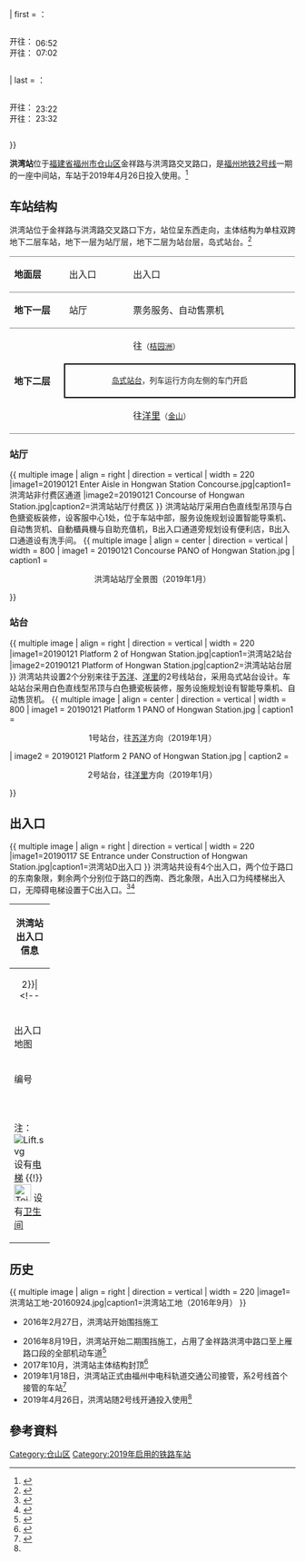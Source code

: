 {{NoteTA|G1=Railway}}
{{Infobox station
| style               = 
| livery              = {{福州地铁颜色|2|s}}
| name                = 洪湾站
| eng_name            = Hongwan Station
| symbol_top          = 
| symbol_right        = 
| image               = 201904 Hongwan Station.jpg
| caption             = 洪湾站站台层（2019年4月）
| alt                 = 洪湾站站台层与大字壁的照片
| address             = [[福建省|福建省]][[福州市|福州市]][[仓山区|仓山区]]金祥路洪湾路口
| coordinates         = {{coord|26.0503293|N|119.2452534|E|display=inline, title|type:railwaystation}}
| operator            = <!--{{rint|fuzhou|metro}}--> [[福州地铁|福州地铁]]
| line                = {{福州地铁线路名|2|full}}
| exits               = 4
| platform            = 1个[[岛式站台|岛式站台]]
| connections         = <!-- 公交站：-->
| structure           = 地下站
| Interchange         = 
| colour              = 白色
| code                = 
| opening             = 
| opened              = {{Start date|2019|04|26|df=y}}
| closed              =  <!-- {{End date|YYYY|MM|DD|df=y}} -->
| services            = {{Adjacent stations|system=Fuzhou Metro|line1=2|left1=桔园洲|right1=金山}}
| route_map           = 
{{ BS-map | inline = yes | legend = no | map =
utSTRf!~MFADEg\utSTRg!~MFADEg~~{{RoutemapRoute|l=u|[[桔园洲站|桔园洲站]]}}
utSTR+BSl!~num2l\utSTR+BSr
utSTR+BSl\utSTR+BSr!~num1r
utSTRf!~MFADEf\utSTRg!~MFADEf~~{{RoutemapRoute|l=d|[[金山站_(福州)|金山站]]}}}}
| first = {{福州地铁线路名|2|short}}：<br /><div style="display:inline-block; text-align: left;">开往{{站|洋里}}：<br />开往{{站|苏洋}}：</div><div style="display:inline-block; text-align: right;">06:52<br />07:02</div>
| last = {{福州地铁线路名|2|short}}：<br /><div style="display:inline-block; text-align: left;">开往{{站|洋里}}：<br />开往{{站|苏洋}}：</div><div style="display:inline-block; text-align: right;">23:22<br />23:32</div>
}}

'''洪湾站'''位于[[福建省|福建省]][[福州市|福州市]][[仓山区|仓山区]]金祥路与洪湾路交叉路口，是[[福州地铁|福州地铁]][[福州地铁2号线|2号线]]一期的一座中间站，车站于2019年4月26日投入使用。<ref name=":02">{{Cite web|title=福州地铁2号线正式开通试运营-中新网|url=http://www.chinanews.com/tp/2019/04-26/8821198.shtml|work=www.chinanews.com|accessdate=2019-04-26|archive-date=2019-04-26|archive-url=https://web.archive.org/web/20190426090412/http://www.chinanews.com/tp/2019/04-26/8821198.shtml|dead-url=no}}</ref>

==车站结构==
洪湾站位于金祥路与洪湾路交叉路口下方，站位呈东西走向，主体结构为单柱双跨地下二层车站，地下一层为站厅层，地下二层为站台层，岛式站台。<ref>{{Cite web|title=地铁2号线“驶入”装修时间_新闻频道_福州新闻网|url=http://news.fznews.com.cn/dsxw/20181003/5bb401990c6cc.shtml|work=news.fznews.com.cn|accessdate=2019-01-22|archive-date=2018-10-03|archive-url=https://web.archive.org/web/20181003055410/http://news.fznews.com.cn/dsxw/20181003/5bb401990c6cc.shtml|dead-url=no}}</ref>
{|cellspacing=0 cellpadding=3
|-
|style="border-top:solid 1px gray;border-bottom:solid 1px gray;" valign=top width=100|'''地面层'''
|style="border-top:solid 1px gray;border-bottom:solid 1px gray;" valign=top width=100|出入口
|style="border-top:solid 1px gray;border-bottom:solid 1px gray;" valign=top|
|style="border-top:solid 1px gray;border-bottom:solid 1px gray;" valign=top width=350|出入口
|-
|style="border-bottom:solid 1px gray;" valign=top|'''地下一层'''
|style="border-bottom:solid 1px gray;" valign=top|站厅
|style="border-bottom:solid 1px gray;" valign=top|
|style="border-bottom:solid 1px gray;" valign=top|票务服务、自动售票机
|-
|style="border-bottom:solid 1px gray;" rowspan=3 valign=top|'''地下二层'''
|{{福州地铁站台编号|L2|1}}
|{{arrow|L}}
|{{福州地铁线路名|2|long}} 往{{站|苏洋}}<small>（[[桔园洲站|桔园洲]]）</small>
|-
| colspan="3" style="border-right:solid 2px black;border-left:solid 2px black;border-top:solid 2px black;border-bottom:solid 2px black;" |<center><small>[[岛式站台|岛式站台]]，列车运行方向左侧的车门开启</small></center>
|-
|style="border-bottom:solid 1px gray;"|{{福州地铁站台编号|L2|2}}
|style="border-bottom:solid 1px gray;"|
|style="border-bottom:solid 1px gray;"|{{福州地铁线路名|2|long}} 往[[洋里站_(福州)|洋里]]<small>（[[金山站_(福州)|金山]]）</small> {{arrow|R}} 
|}

=== 站厅 ===
{{ multiple image | align = right | direction = vertical | width = 220
|image1=20190121 Enter Aisle in Hongwan Station Concourse.jpg|caption1=洪湾站非付费区通道
|image2=20190121 Concourse of Hongwan Station.jpg|caption2=洪湾站站厅付费区
}}
洪湾站站厅采用白色直线型吊顶与白色搪瓷板装修，设客服中心1处，位于车站中部，服务设施规划设置智能导乘机、自动售货机、自動櫃員機与自助充值机，B出入口通道旁规划设有便利店，B出入口通道设有洗手间。
{{ multiple image | align = center | direction = vertical | width = 800
| image1 = 20190121 Concourse PANO of Hongwan Station.jpg | caption1 = <center>洪湾站站厅全景图（2019年1月）</center>
}}

=== 站台 ===
{{ multiple image | align = right | direction = vertical | width = 220
|image1=20190121 Platform 2 of Hongwan Station.jpg|caption1=洪湾站2站台
|image2=20190121 Platform of Hongwan Station.jpg|caption2=洪湾站站台层
}}
洪湾站共设置2个分别来往于[[苏洋站|苏洋]]、[[洋里站_(福州)|洋里]]的2号线站台，采用岛式站台设计。车站站台采用白色直线型吊顶与白色搪瓷板装修，服务设施规划设有智能导乘机、自动售货机。
{{ multiple image | align = center | direction = vertical | width = 800
| image1 = 20190121 Platform 1 PANO of Hongwan Station.jpg | caption1 = <center>1号站台，往[[苏洋站|苏洋]]方向（2019年1月）</center>
| image2 = 20190121 Platform 2 PANO of Hongwan Station.jpg | caption2 = <center>2号站台，往[[洋里站_(福州)|洋里]]方向（2019年1月）</center>
}}

==出入口==
{{ multiple image | align = right | direction = vertical | width = 220
|image1=20190117 SE Entrance under Construction of Hongwan Station.jpg|caption1=洪湾站D出入口
}}
洪湾站共设有4个出入口，两个位于路口的东南象限，剩余两个分别位于路口的西南、西北象限，A出入口为纯楼梯出入口，无障碍电梯设置于C出入口。<ref>{{Cite web |url=http://fz12345.fuzhou.gov.cn/detail.jsp?callId=FZ16061300330 |title=地铁2号线洪湾路口站出入口 (FZ16061300330) |access-date=2016-09-24 |archive-url=https://web.archive.org/web/20161012033933/http://fz12345.fuzhou.gov.cn/detail.jsp?callId=FZ16061300330 |archive-date=2016-10-12 |dead-url=yes }}</ref><ref>{{Cite web |url=http://fz12345.fuzhou.gov.cn/detail.jsp?callId=FZ16061600590 |title=地铁2号线洪湾路口站出入口 (FZ16061600590) |access-date=2016-09-24 |archive-url=https://web.archive.org/web/20161012032100/http://fz12345.fuzhou.gov.cn/detail.jsp?callId=FZ16061600590 |archive-date=2016-10-12 |dead-url=yes }}</ref>
{|class="wikitable" width="56%"|
! colspan="4" |洪湾站出入口信息
|-
|colspan=4 align="center" bgcolor={{福州地铁颜色|2}}|
<!--
|-
! style="width:40px" | 出入口<br>地图
| colspan="3" |{{multiple image|direction=horizontal|align=center|width=512|image1=Exit Map of Hongwan Station.svg}}
-->
|-
! style="width:40px" | 编号
! style="width:70px" | 设施
! style="width:210px" | 位置
! style="width:210px" | 接驳交通
|-
| align="center"  | {{港铁出口|A}} ||  || <center>金祥路洪湾路口东南侧，金祥路边</center>  || 
|-
| align="center"  | {{港铁出口|B}} || [[File:Toilet_Of_FZM.svg|30x30px]] || <center>金祥路洪湾路口西北侧</center>  || 
|-
| align="center"  | {{港铁出口|C}} || [[File:Lift.svg|alt=]] || <center>金祥路洪湾路口西南侧</center>  ||  
|-
| align="center"  | {{港铁出口|D}} ||  || <center>金祥路洪湾路口东南侧，洪湾路边</center> || 
|-
| colspan="4" bgcolor="#EEEEEE" | 注：[[File:Lift.svg|alt=]] 设有[[电梯|电梯]] {{!}} [[File:Toilet_Of_FZM.svg|30x30px]] 设有[[卫生间|卫生间]]
|}

==历史==
{{ multiple image | align = right | direction = vertical | width = 220
|image1=洪湾站工地-20160924.jpg|caption1=洪湾站工地（2016年9月）
}}
* 2016年2月27日，洪湾站开始围挡施工<ref name="a1">
{{Cite web|url=http://mag.fznews.com.cn/shtml/fzwb/20160227/60233.shtml|title=地铁洪湾站今起围挡施工|access-date=2016-08-11|archive-url=https://web.archive.org/web/20160925015945/http://mag.fznews.com.cn/shtml/fzwb/20160227/60233.shtml|archive-date=2016-09-25|dead-url=yes}} {{webarchive|url=https://web.archive.org/web/20160925015945/http://mag.fznews.com.cn/shtml/fzwb/20160227/60233.shtml|date=2016-09-25}}
</ref>
* 2016年8月19日，洪湾站开始二期围挡施工，占用了金祥路洪湾中路口至上雁路口段的全部机动车道<ref>{{Cite web |url=http://life.fznews.com.cn/node/10991/20160817/57b3d5e116671.shtml |title=地铁洪湾站19日晚上二期围挡施工　绕行方案公布 |access-date=2016-09-24 |archive-url=https://web.archive.org/web/20160927000959/http://life.fznews.com.cn/node/10991/20160817/57b3d5e116671.shtml |archive-date=2016-09-27 |dead-url=yes }}</ref>
*2017年10月，洪湾站主体结构封顶<ref>{{Cite web|title=【地铁】福州地铁2号线洪湾站工程进展顺利_车站|url=http://www.sohu.com/a/256311167_480239|work=www.sohu.com|accessdate=2019-03-28|archive-date=2019-03-28|archive-url=https://web.archive.org/web/20190328065409/http://www.sohu.com/a/256311167_480239|dead-url=no}}</ref>
*2019年1月18日，洪湾站正式由福州中电科轨道交通公司接管，系2号线首个接管的车站<ref>{{Cite web|title=福州地铁2号线首站正式接管|url=http://www.fzrail2.com/News_View.asp?NewsID=624|work=www.fzrail2.com|accessdate=2019-01-22|author=陈黎明|date=2019-01-18|publisher=|archive-date=2019-01-22|archive-url=https://web.archive.org/web/20190122094817/http://www.fzrail2.com/News_View.asp?NewsID=624|dead-url=no}}</ref>
*2019年4月26日，洪湾站随2号线开通投入使用<ref name=":02" />

== 參考資料 ==
{{reflist}}
{{福州地铁2号线}}

[[Category:仓山区|Category:仓山区]]
[[Category:2019年启用的铁路车站|Category:2019年启用的铁路车站]]